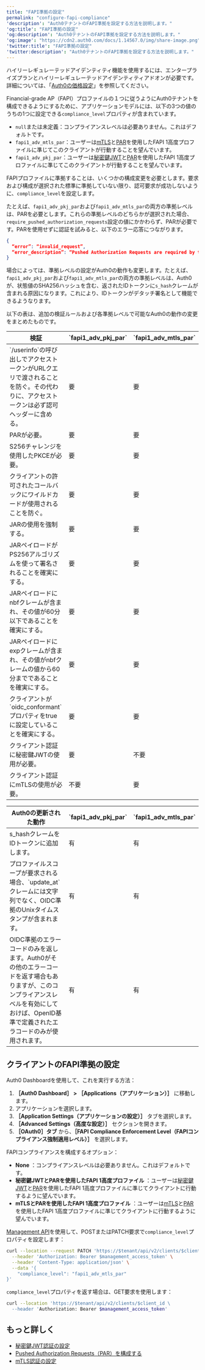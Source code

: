 ---
title: "FAPI準拠の設定"
permalink: "configure-fapi-compliance"
'description': "Auth0テナントのFAPI準拠を設定する方法を説明します。"
'og:title': "FAPI準拠の設定"
'og:description': "Auth0テナントのFAPI準拠を設定する方法を説明します。"
'og:image': "https://cdn2.auth0.com/docs/1.14567.0/img/share-image.png"
'twitter:title': "FAPI準拠の設定"
'twitter:description': "Auth0テナントのFAPI準拠を設定する方法を説明します。"
---

<Callout icon="file-lines" color="#0EA5E9" iconType="regular">

ハイリーレギュレーテッドアイデンティティ機能を使用するには、エンタープライズプランとハイリーレギュレーテッドアイデンティティアドオンが必要です。詳細については、「[Auth0の価格設定](https://auth0.com/pricing/)」を参照してください。

</Callout>

Financial-grade AP（FAPI）プロファイルの１つに従うようにAuth0テナントを構成できるようにするために、アプリケーションモデルには、以下の3つの値のうちの1つに設定できる`compliance_level`プロパティが含まれています。

* `null`または未定義：コンプライアンスレベルは必要ありません。これはデフォルトです。
* `fapi1_adv_mtls_par`：ユーザーは[mTLS](/docs/ja-jp/get-started/applications/configure-mtls)と[PAR](/docs/ja-jp/get-started/applications/configure-par)を使用したFAPI 1高度プロファイルに準じてこのクライアントが行動することを望んでいます。
* `fapi1_adv_pkj_par`：ユーザーは[秘密鍵JWT](/docs/ja-jp/get-started/applications/configure-private-key-jwt)と[PAR](/docs/ja-jp/get-started/applications/configure-par)を使用したFAPI 1高度プロファイルに準じてこのクライアントが行動することを望んでいます。

FAPIプロファイルに準拠することは、いくつかの構成変更を必要とします。要求および構成が選択された標準に準拠していない限り、認可要求が成功しないように、`compliance_level`を設定します。

たとえば、`fapi1_adv_pkj_par`および`fapi1_adv_mtls_par`の両方の準拠レベルは、PARを必要とします。これらの準拠レベルのどちらかが選択された場合、`require_pushed_authorization_requests`設定の値にかかわらず、PARが必要です。PARを使用せずに認証を試みると、以下のエラー応答につながります。

```json lines
{
  “error”: “invalid_request”,
  “error_description”: “Pushed Authorization Requests are required by the configured compliance level” 
}
```

場合によっては、準拠レベルの設定がAuth0の動作も変更します。たとえば、`fapi1_adv_pkj_par`および`fapi1_adv_mtls_par`の両方の準拠レベルは、Auth0が、状態値のSHA256ハッシュを含む、返されたIDトークンに`s_hash`クレームが含まれる原因になります。これにより、IDトークンがデタッチ署名として機能できるようなります。

以下の表は、追加の検証ルールおよび各準拠レベルで可能なAuth0の動作の変更をまとめたものです。

<table class="table"><thead>
<tr>
<th><strong>検証</strong></th>
<th>`fapi1_adv_pkj_par`</th>
<th>`fapi1_adv_mtls_par`</th>
</tr>
</thead>
<tbody>
<tr>
<td>`/userinfo`の呼び出しでアクセストークンがURLクエリで渡されることを防ぐ。その代わりに、アクセストークンは必ず認可ヘッダーに含める。</td>
<td>要</td>
<td>要</td>
</tr>
<tr>
<td>PARが必要。</td>
<td>要</td>
<td>要</td>
</tr>
<tr>
<td>S256チャレンジを使用したPKCEが必要。</td>
<td>要</td>
<td>要</td>
</tr>
<tr>
<td>クライアントの許可されたコールバックにワイルドカードが使用されることを防ぐ。</td>
<td>要</td>
<td>要</td>
</tr>
<tr>
<td>JARの使用を強制する。</td>
<td>要</td>
<td>要</td>
</tr>
<tr>
<td>JARペイロードがPS256アルゴリズムを使って署名されることを確実にする。</td>
<td>要</td>
<td>要</td>
</tr>
<tr>
<td>JARペイロードにnbfクレームが含まれ、その値が60分以下であることを確実にする。</td>
<td>要</td>
<td>要</td>
</tr>
<tr>
<td>JARペイロードにexpクレームが含まれ、その値がnbfクレームの値から60分までであることを確実にする。</td>
<td>要</td>
<td>要</td>
</tr>
<tr>
<td>クライアントが`oidc_conformant`プロパティをtrueに設定していることを確実にする。</td>
<td>要</td>
<td>要</td>
</tr>
<tr>
<td>クライアント認証に秘密鍵JWTの使用が必要。</td>
<td>要</td>
<td>不要</td>
</tr>
<tr>
<td>クライアント認証にmTLSの使用が必要。</td>
<td>不要</td>
<td>要</td>
</tr>
</tbody>
</table>

<table class="table"><thead>
<tr>
<th><strong>Auth0の更新された動作</strong></th>
<th>`fapi1_adv_pkj_par`</th>
<th>`fapi1_adv_mtls_par`</th>
</tr>
</thead>
<tbody>
<tr>
<td>s_hashクレームをIDトークンに追加します。</td>
<td>有</td>
<td>有</td>
</tr>
<tr>
<td>プロファイルスコープが要求される場合、`update_at`クレームには文字列でなく、OIDC準拠のUnixタイムスタンプが含まれます。</td>
<td>有</td>
<td>有</td>
</tr>
<tr>
<td>OIDC準拠のエラーコードのみを返します。Auth0がその他のエラーコードを返す場合もありますが、このコンプライアンスレベルを有効にしておけば、OpenID基準で定義されたエラコードのみが使用されます。</td>
<td>有</td>
<td>有</td>
</tr>
</tbody>
</table>

## クライアントのFAPI準拠の設定

<Tabs><Tab title="Auth0 Dashboard">

Auth0 Dashboardを使用して、これを実行する方法：

1. **［Auth0 Dashboard］ > ［Applications（アプリケーション）］** に移動します。
2. アプリケーションを選択します。
3. **［Application Settings（アプリケーションの設定）］** タブを選択します。
4. **［Advanced Settings（高度な設定）］** セクションを開きます。
5. **［OAuth0］タブ** から、**［FAPI Compliance Enforcement Level（FAPIコンプライアンス強制適用レベル）］** を選択します。

FAPIコンプライアンスを構成するオプション：

* **None** ：コンプライアンスレベルは必要ありません。これはデフォルトです。
* **秘密鍵JWTとPARを使用したFAPI 1高度プロファイル** ：ユーザーは[秘密鍵JWT](/docs/ja-jp/get-started/applications/configure-private-key-jwt)と[PAR](/docs/ja-jp/get-started/applications/configure-par)を使用したFAPI 1高度プロファイルに準じてクライアントに行動するように望んでいます。
* **mTLSとPARを使用したFAPI 1高度プロファイル** ：ユーザーは[mTLS](/docs/ja-jp/get-started/applications/configure-mtls)と[PAR](/docs/ja-jp/get-started/applications/configure-par)を使用したFAPI 1高度プロファイルに準じてクライアントに行動するように望んでいます。

</Tab><Tab title="Management API">

[Management API](https://auth0.com/docs/api/management/v2)を使用して、POSTまたはPATCH要求で`compliance_level`プロパティを設定します：

```bash lines
curl --location --request PATCH 'https://$tenant/api/v2/clients/$client_id' \
  --header 'Authorization: Bearer $management_access_token' \
  --header 'Content-Type: application/json' \
  --data '{
    "compliance_level": "fapi1_adv_mtls_par"
}'
```

`compliance_level`プロパティを返す場合は、GET要求を使用します：

```bash lines
curl --location 'https://$tenant/api/v2/clients/$client_id \
  --header 'Authorization: Bearer $management_access_token'
```

</Tab></Tabs>

## もっと詳しく

* [秘密鍵JWT認証の設定](/docs/ja-jp/get-started/applications/configure-private-key-jwt)
* [Pushed Authorization Requests（PAR）を構成する](/docs/ja-jp/get-started/applications/configure-par)
* [mTLS認証の設定](/docs/ja-jp/get-started/applications/configure-mtls)